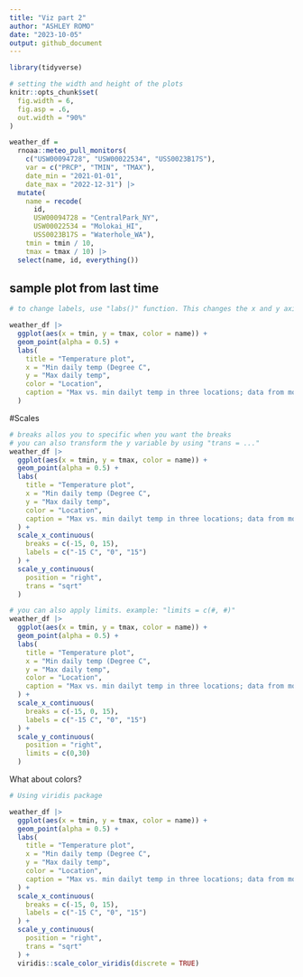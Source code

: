 ```yaml
---
title: "Viz part 2"
author: "ASHLEY ROMO"
date: "2023-10-05"
output: github_document
---
```


```r
library(tidyverse)

# setting the width and height of the plots
knitr::opts_chunk$set(
  fig.width = 6,
  fig.asp = .6,
  out.width = "90%"
)
```


```r
weather_df = 
  rnoaa::meteo_pull_monitors(
    c("USW00094728", "USW00022534", "USS0023B17S"),
    var = c("PRCP", "TMIN", "TMAX"), 
    date_min = "2021-01-01",
    date_max = "2022-12-31") |>
  mutate(
    name = recode(
      id, 
      USW00094728 = "CentralPark_NY", 
      USW00022534 = "Molokai_HI",
      USS0023B17S = "Waterhole_WA"),
    tmin = tmin / 10,
    tmax = tmax / 10) |>
  select(name, id, everything())
```

## sample plot from last time

```r
# to change labels, use "labs()" function. This changes the x and y axis as well as the name of the legend.

weather_df |> 
  ggplot(aes(x = tmin, y = tmax, color = name)) +
  geom_point(alpha = 0.5) +
  labs(
    title = "Temperature plot",
    x = "Min daily temp (Degree C",
    y = "Max daily temp",
    color = "Location",
    caption = "Max vs. min dailyt temp in three locations; data from moaa"
  )
```

#Scales

```r
# breaks allos you to specific when you want the breaks
# you can also transform the y variable by using "trans = ..."
weather_df |> 
  ggplot(aes(x = tmin, y = tmax, color = name)) +
  geom_point(alpha = 0.5) +
  labs(
    title = "Temperature plot",
    x = "Min daily temp (Degree C",
    y = "Max daily temp",
    color = "Location",
    caption = "Max vs. min dailyt temp in three locations; data from moaa"
  ) +
  scale_x_continuous(
    breaks = c(-15, 0, 15),
    labels = c("-15 C", "0", "15")
  ) +
  scale_y_continuous(
    position = "right", 
    trans = "sqrt"
  )

# you can also apply limits. example: "limits = c(#, #)"
weather_df |> 
  ggplot(aes(x = tmin, y = tmax, color = name)) +
  geom_point(alpha = 0.5) +
  labs(
    title = "Temperature plot",
    x = "Min daily temp (Degree C",
    y = "Max daily temp",
    color = "Location",
    caption = "Max vs. min dailyt temp in three locations; data from moaa"
  ) +
  scale_x_continuous(
    breaks = c(-15, 0, 15),
    labels = c("-15 C", "0", "15")
  ) +
  scale_y_continuous(
    position = "right", 
    limits = c(0,30)
  )
```



What about colors?

```r

# Using viridis package 

weather_df |> 
  ggplot(aes(x = tmin, y = tmax, color = name)) +
  geom_point(alpha = 0.5) +
  labs(
    title = "Temperature plot",
    x = "Min daily temp (Degree C",
    y = "Max daily temp",
    color = "Location",
    caption = "Max vs. min dailyt temp in three locations; data from moaa"
  ) +
  scale_x_continuous(
    breaks = c(-15, 0, 15),
    labels = c("-15 C", "0", "15")
  ) +
  scale_y_continuous(
    position = "right", 
    trans = "sqrt"
  ) + 
  viridis::scale_color_viridis(discrete = TRUE) 
```


